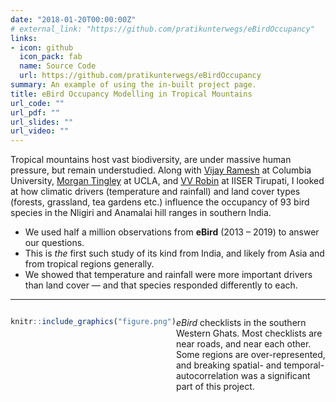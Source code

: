 ```yaml
---
date: "2018-01-20T00:00:00Z"
# external_link: "https://github.com/pratikunterwegs/eBirdOccupancy"
links:
- icon: github
  icon_pack: fab
  name: Source Code
  url: https://github.com/pratikunterwegs/eBirdOccupancy
summary: An example of using the in-built project page.
title: eBird Occupancy Modelling in Tropical Mountains
url_code: ""
url_pdf: ""
url_slides: ""
url_video: ""
---
```


Tropical mountains host vast biodiversity, are under massive human pressure, but remain understudied.
Along with [Vijay Ramesh](https://evolecol.weebly.com/) at Columbia University, [Morgan Tingley](https://www.morgantingley.com/) at UCLA, and [VV Robin](http://www.skyisland.in/) at IISER Tirupati, I looked at how climatic drivers (temperature and rainfall) and land cover types (forests, grassland, tea gardens etc.) influence the occupancy of 93 bird species in the Nligiri and Anamalai hill ranges in southern India.

- We used half a million observations from **eBird** (2013 -- 2019) to answer our questions.
- This is _the_ first such study of its kind from India, and likely from Asia and from tropical regions generally.
- We showed that temperature and rainfall were more important drivers than land cover --- and that species responded differently to each.

***

:::: {style="display: flex;"}

::: {}

```r
knitr::include_graphics("figure.png")
```
:::

::: {}

_eBird_ checklists in the southern Western Ghats. Most checklists are near roads, and near each other. Some regions are over-represented, and breaking spatial- and temporal-autocorrelation was a significant part of this project.

:::

::::